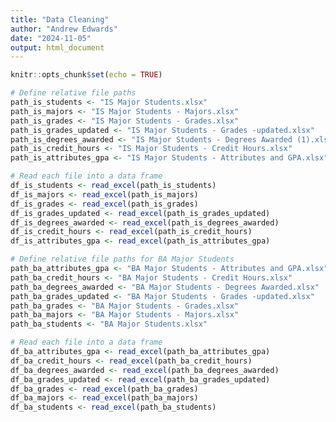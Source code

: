 ```yaml
---
title: "Data Cleaning"
author: "Andrew Edwards"
date: "2024-11-05"
output: html_document
---
```


```r
knitr::opts_chunk$set(echo = TRUE)
```



```r
# Define relative file paths
path_is_students <- "IS Major Students.xlsx"
path_is_majors <- "IS Major Students - Majors.xlsx"
path_is_grades <- "IS Major Students - Grades.xlsx"
path_is_grades_updated <- "IS Major Students - Grades -updated.xlsx"
path_is_degrees_awarded <- "IS Major Students - Degrees Awarded (1).xlsx"
path_is_credit_hours <- "IS Major Students - Credit Hours.xlsx"
path_is_attributes_gpa <- "IS Major Students - Attributes and GPA.xlsx"

# Read each file into a data frame
df_is_students <- read_excel(path_is_students)
df_is_majors <- read_excel(path_is_majors)
df_is_grades <- read_excel(path_is_grades)
df_is_grades_updated <- read_excel(path_is_grades_updated)
df_is_degrees_awarded <- read_excel(path_is_degrees_awarded)
df_is_credit_hours <- read_excel(path_is_credit_hours)
df_is_attributes_gpa <- read_excel(path_is_attributes_gpa)
```
```r
# Define relative file paths for BA Major Students
path_ba_attributes_gpa <- "BA Major Students - Attributes and GPA.xlsx"
path_ba_credit_hours <- "BA Major Students - Credit Hours.xlsx"
path_ba_degrees_awarded <- "BA Major Students - Degrees Awarded.xlsx"
path_ba_grades_updated <- "BA Major Students - Grades -updated.xlsx"
path_ba_grades <- "BA Major Students - Grades.xlsx"
path_ba_majors <- "BA Major Students - Majors.xlsx"
path_ba_students <- "BA Major Students.xlsx"

# Read each file into a data frame
df_ba_attributes_gpa <- read_excel(path_ba_attributes_gpa)
df_ba_credit_hours <- read_excel(path_ba_credit_hours)
df_ba_degrees_awarded <- read_excel(path_ba_degrees_awarded)
df_ba_grades_updated <- read_excel(path_ba_grades_updated)
df_ba_grades <- read_excel(path_ba_grades)
df_ba_majors <- read_excel(path_ba_majors)
df_ba_students <- read_excel(path_ba_students)
```


